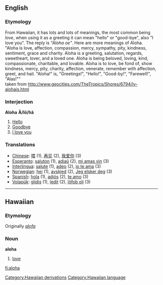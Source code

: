 ==English==
=== Etymology ===
From Hawaiian, it has lots and lots of meanings, the most common being ''love'', when using it as a greeting it can mean "hello" or "good-bye", also "I love you". The reply is ''"Aloha oe"''. Here are more meanings of Aloha. <br>"Aloha is love, affection, compassion, mercy, sympathy, pity, kindness, sentiment, grace and charity. Aloha is a greeting, salutation, regards, sweetheart, lover, and a loved one. Aloha is being beloved, loving, kind, compassionate, charitable, and lovable. Aloha is to love, be fond of, show kindness, mercy, pity, charity, affection, venerate, remember with affection, greet, and hail. "Aloha!" is, "Greetings!", "Hello!", "Good-by!", "Farewell!", "Alas!""<br>taken from http://www.geocities.com/TheTropics/Shores/6794/lv-alohais.html

===Interjection===
{{wikipedia}}
'''Aloha''' '''Ă/lō/hă'''
#[[Hello]] 
#[[Goodbye]] 
#[[I love you]] 


=== Translations ===
*[[Chinese]]: [[喂]] (1), [[再见]] (2), [[我爱你]] (3)
*[[Esperanto]]: [[saluton]] (1), [[adiaŭ]] (2), [[mi amas vin]] (3)
*[[Interlingua]]: [[salute]] (1), [[adeo]] (2), [[io te ama]] (3)
*[[Norwegian]]: [[hei]] (1), [[avskjed]] (2), [[Jeg elsker deg]] (3)
*[[Spanish]]: [[hola]] (1), [[adiós]] (2), [[te amo]] (3)
*[[Volapük]]: [[glidis]] (1), [[ledit]] (2), [[löfob oli]] (3)
[[Category:Hawaiian derivations]]

----

==Hawaiian==
===Etymology===
Originally ''[[alofa]]''
===Noun===
'''aloha'''

# [[love]]

[[Category:Hawaiian language]]

[[fi:aloha]]